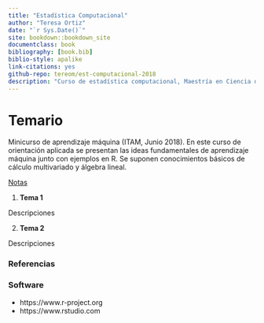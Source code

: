 ```yaml
--- 
title: "Estadística Computacional"
author: "Teresa Ortiz"
date: "`r Sys.Date()`"
site: bookdown::bookdown_site
documentclass: book
bibliography: [book.bib]
biblio-style: apalike
link-citations: yes
github-repo: tereom/est-computacional-2018
description: "Curso de estadística computacional, Maestría en Ciencia de Datos, ITAM 2018."
---
```


# Temario {-}

Minicurso de aprendizaje máquina (ITAM, Junio 2018). En este curso de orientación aplicada
se presentan las ideas fundamentales de aprendizaje máquina junto con ejemplos en R. Se suponen conocimientos
básicos de cálculo multivariado y álgebra lineal.

[Notas](https://tereom.github.io/est-computacional-2018/)

1. **Tema 1**

  Descripciones

2. **Tema 2**

  Descripciones



### Referencias {-}


### Software {-}

- https://www.r-project.org
- https://www.rstudio.com